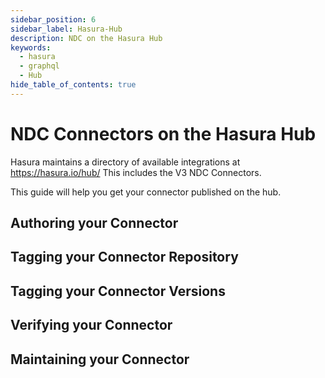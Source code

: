 ```yaml
---
sidebar_position: 6
sidebar_label: Hasura-Hub
description: NDC on the Hasura Hub
keywords:
  - hasura
  - graphql
  - Hub
hide_table_of_contents: true
---
```


# NDC Connectors on the Hasura Hub

Hasura maintains a directory of available integrations at https://hasura.io/hub/ This includes the V3 NDC Connectors.

This guide will help you get your connector published on the hub.

## Authoring your Connector

## Tagging your Connector Repository

## Tagging your Connector Versions

## Verifying your Connector

## Maintaining your Connector